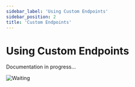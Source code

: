 ```yaml
---
sidebar_label: 'Using Custom Endpoints'
sidebar_position: 2
title: 'Custom Endpoints'
---
```


# Using Custom Endpoints

<div style={{textAlign: 'center'}}>

Documentation in progress...

![Waiting](/img/memes/stand_by.png)

</div>

[//]: # (A unique feature that Conduit provides is Custom Endpoints.<br />)

[//]: # (Given any custom schema created through its CMS or imported from a foreign database,)

[//]: # (Conduit allows you to create custom endpoints for your application APIs.)

[//]: # ()
[//]: # (This is an introduction on how to manipulate data through custom endpoints.<br />)

[//]: # (We highly suggest read through the [My First React App]&#40;./first_app#creating-movies&#41; tutorial before moving on.<br />)

[//]: # (Alternatively, you may follow along on your own as long as you remember how to)

[//]: # ([create custom schemas]&#40;../../modules/database/tutorials/cinema_ticket_booking#movies_schema&#41;.)

[//]: # (TODO: Anything below this point)

[//]: # ()
[//]: # (## Using Custom Endpoints)

[//]: # ()
[//]: # (### Default Endpoints)

[//]: # (In order to use the Custom Endpoints be sure that the endpoints are created and ready for use.<br />)

[//]: # (A meaningful question will be ***'How to be sure for this'*** ?<br />)

[//]: # (Do not worry. Conduit provides a way to see the exposed API in any time using Swagger.<br />)

[//]: # (To open Swagger navigate to `/swagger`<br />)

[//]: # (Let's see which routes are attached to Movies Schema.<br />)

[//]: # ()
[//]: # (![Movies Endpoints]&#40;/img/first_app/movies_endpoints.png&#41;)

[//]: # ()
[//]: # (As you can see,some defaults Endpoints are created simultaneously with the Custom Schema creation.<br />)

[//]: # ()
[//]: # (### Custom Endpoints)

[//]: # (The time that you were waiting for has come. We will continue this tutorial by creating a React Component using our Created Custom Endpoints.<br />)

[//]: # (The first thing you need to do is to Sign in as Admin and create a Custom Endpoint. See [here]&#40;../../modules/database/tutorials/custom_endpoints&#41; for more.<br />)

[//]: # (Once again we have to be sure that our custom endpoint is ready for use. Let's see again the Swagger.<br />)

[//]: # ()
[//]: # (![Swagger Custom Endpoint]&#40;/img/first_app/swagger_custom_endpoint.png&#41;)

[//]: # ()
[//]: # (## Create Endpoint Component)

[//]: # ()
[//]: # (Let's create a component which help us to use this route. Do not forget that this route helps us<br />)

[//]: # (to retrieve movies whose director is the same with the given director name.<br />)

[//]: # ()
[//]: # (```tsx title="GetMoviesDirector Component")

[//]: # (import React, { useEffect, useState } from "react";)

[//]: # (import '../css/Login.css')

[//]: # ()
[//]: # (async function getMovies&#40;director&#41; {)

[//]: # ()
[//]: # (  return fetch&#40;`http://localhost:3000/database/function/getMoviesDirector?director=${director}`, {)

[//]: # (    method: 'GET',)

[//]: # (    headers: {)

[//]: # (      'Content-Type': 'application/json',)

[//]: # (      'clientid': 'someclientid',)

[//]: # (      'clientsecret':'someclientsecret',)

[//]: # (      'Authorization': 'Bearer sometoken')

[//]: # (    },)

[//]: # (  }&#41;)

[//]: # (    .then&#40;data => data.json&#40;&#41;&#41;)

[//]: # ( })

[//]: # ()
[//]: # (export default function GetMovies&#40;&#41; {)

[//]: # ()
[//]: # (  const [movies,setMovies] = useState&#40;[]&#41;;)

[//]: # (  const [director,setDirector] = useState&#40;[]&#41;;)

[//]: # ()
[//]: # (  const handleSubmit = async e => {)

[//]: # (    e.preventDefault&#40;&#41;;)

[//]: # (    const response = await getMovies&#40;director&#41;;)

[//]: # (    setMovies&#40;response&#41;;)

[//]: # (    console.log&#40;movies&#41;)

[//]: # (  })

[//]: # (  return&#40;)

[//]: # (    <div className="login-wrapper">)

[//]: # (            <label>)

[//]: # (        <p>Director</p>)

[//]: # (        <input type="text" onChange={e => setDirector&#40;e.target.value&#41;}/>)

[//]: # (      </label>)

[//]: # (      <form onSubmit={handleSubmit}>)

[//]: # (        <button type="submit">GET MOVIES</button>)

[//]: # (    </form>)

[//]: # (    <div>)

[//]: # (    <ul>)

[//]: # (        {)

[//]: # (          movies &&)

[//]: # (          movies.map&#40;&#40;movie&#41; =>)

[//]: # (            <li style={{)

[//]: # (              display: "flex",)

[//]: # (              gap: 2,)

[//]: # (              flexDirection: "column",)

[//]: # (              padding: 10)

[//]: # ()
[//]: # (            }}>)

[//]: # (              <div style= {{ fontWeight:"bold"}}>)

[//]: # (                Name: {movie.name})

[//]: # (              </div>)

[//]: # (              <div>)

[//]: # (                Director: {movie.director})

[//]: # (              </div>)

[//]: # (              <div>)

[//]: # (                ReleaseDate: {movie.releaseDate})

[//]: # (              </div>)

[//]: # (            </li>)

[//]: # (          &#41;)

[//]: # (        })

[//]: # (        </ul>)

[//]: # (    </div>)

[//]: # (    </div>)

[//]: # (  &#41;)

[//]: # (})

[//]: # (```)

[//]: # (You need also to change your `App.js` file in order to map the given component with a route.<br />)

[//]: # (```tsx title="App.js")

[//]: # (import './App.css';)

[//]: # (import Login from './components/Login';)

[//]: # (import CreateMovie from './components/CreateMovie';)

[//]: # (import GetMovies from './components/GetMovies';)

[//]: # (import GetMoviesDirector from './components/GetMoviesDirector';)

[//]: # (import {)

[//]: # (  BrowserRouter,)

[//]: # (  Routes,)

[//]: # (  Route,)

[//]: # (  Link,)

[//]: # (  Outlet)

[//]: # (} from "react-router-dom";)

[//]: # ()
[//]: # (function App&#40;&#41; {)

[//]: # (  return &#40;)

[//]: # (    <div className="wrapper">)

[//]: # (      <h1>My App</h1>)

[//]: # (      <BrowserRouter>)

[//]: # (        <Routes>)

[//]: # (          <Route path="/login" element={<Login/>} />)

[//]: # (          <Route path="/movie" element={<CreateMovie/>} />)

[//]: # (          <Route path="/movies" element={<GetMovies/>} />)

[//]: # (            <Route path="/getMoviesDirector" element={<GetMoviesDirector/>} />)

[//]: # (        </Routes>)

[//]: # (      </BrowserRouter>)

[//]: # (    </div>)

[//]: # (  &#41;;)

[//]: # (})

[//]: # (export default App;)

[//]: # (```)

[//]: # (As you can see the movies whose director's name is 'Quint' are displayed to you.)

[//]: # (![Quint Movies]&#40;/img/first_app/Quint_movies.png&#41;)
